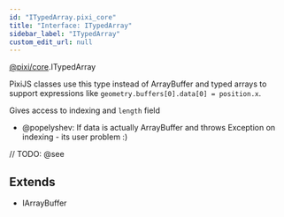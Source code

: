 ```yaml
---
id: "ITypedArray.pixi_core"
title: "Interface: ITypedArray"
sidebar_label: "ITypedArray"
custom_edit_url: null
---
```


[@pixi/core](../modules/pixi_core).ITypedArray


PixiJS classes use this type instead of ArrayBuffer and typed arrays to support expressions like `geometry.buffers[0].data[0] = position.x`.

Gives access to indexing and `length` field

* &#64;popelyshev&#58; If data is actually ArrayBuffer and throws Exception on indexing - its user problem &#58;)



// TODO: @see

        



## Extends
- IArrayBuffer




  